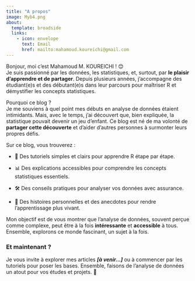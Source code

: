 ```yaml
---
title: "A propos"
image: Myb4.png
about:
  template: broadside
  links:
    - icon: envelope
      text: Email
      href: mailto:mahamoud.koureichi@gmail.com
---
```


Bonjour, moi c’est Mahamoud M. KOUREICHI ! 😊\
Je suis passionné par les données, les statistiques, et, surtout, par **le plaisir d’apprendre et de partager**. Depuis plusieurs années, j'accompagne des étudiant(e)s et des débutant(e)s dans leur parcours pour maîtriser R et démystifier les concepts statistiques.

Pourquoi ce blog ?\
Je me souviens à quel point mes débuts en analyse de données étaient intimidants. Mais, avec le temps, j'ai découvert que, bien expliquée, la statistique pouvait devenir un jeu d'enfant. Ce blog est né de ma volonté de **partager cette découverte** et d'aider d'autres personnes à surmonter leurs propres défis.

Sur ce blog, vous trouverez :

-   🌟 Des tutoriels simples et clairs pour apprendre R étape par étape.

-   📊 Des explications accessibles pour comprendre les concepts statistiques essentiels.

-   🛠️ Des conseils pratiques pour analyser vos données avec assurance.

-   🌱 Des histoires personnelles et des anecdotes pour rendre l'apprentissage plus vivant.

Mon objectif est de vous montrer que l'analyse de données, souvent perçue comme complexe, peut être à la fois **intéressante** et **accessible** à tous. Ensemble, explorons ce monde fascinant, un sujet à la fois.

### **Et maintenant ?**

Je vous invite à explorer mes articles ***\[à venir...\]*** ou à commencer par les tutoriels pour poser les bases. Ensemble, faisons de l’analyse de données un atout pour vos études et projets. 🚀
